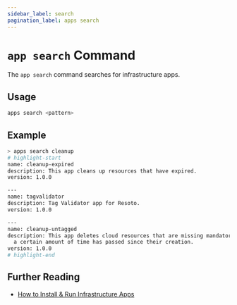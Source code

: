 ```yaml
---
sidebar_label: search
pagination_label: apps search
---
```


# `app search` Command

The `app search` command searches for infrastructure apps.

## Usage

```bash
apps search <pattern>
```

## Example

```bash
> apps search cleanup
# highlight-start
name: cleanup-expired
description: This app cleans up resources that have expired.
version: 1.0.0

---
name: tagvalidator
description: Tag Validator app for Resoto.
version: 1.0.0

---
name: cleanup-untagged
description: This app deletes cloud resources that are missing mandatory tags after
  a certain amount of time has passed since their creation.
version: 1.0.0
# highlight-end
```

## Further Reading

- [How to Install & Run Infrastructure Apps](../../../how-to-guides/infrastructure-apps/install-and-run-infrastructure-apps.mdx)

